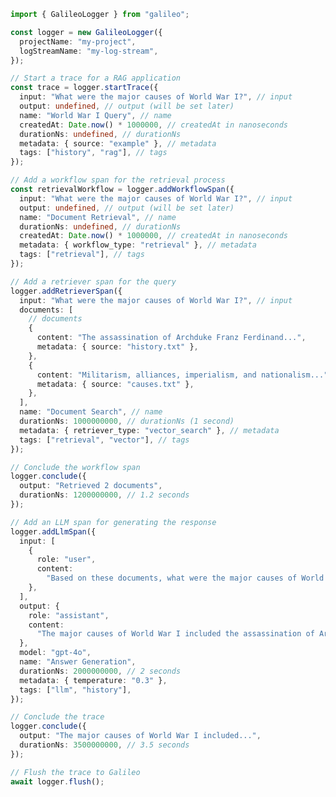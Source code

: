 ```typescript TypeScript
import { GalileoLogger } from "galileo";

const logger = new GalileoLogger({
  projectName: "my-project",
  logStreamName: "my-log-stream",
});

// Start a trace for a RAG application
const trace = logger.startTrace({
  input: "What were the major causes of World War I?", // input
  output: undefined, // output (will be set later)
  name: "World War I Query", // name
  createdAt: Date.now() * 1000000, // createdAt in nanoseconds
  durationNs: undefined, // durationNs
  metadata: { source: "example" }, // metadata
  tags: ["history", "rag"], // tags
});

// Add a workflow span for the retrieval process
const retrievalWorkflow = logger.addWorkflowSpan({
  input: "What were the major causes of World War I?", // input
  output: undefined, // output (will be set later)
  name: "Document Retrieval", // name
  durationNs: undefined, // durationNs
  createdAt: Date.now() * 1000000, // createdAt in nanoseconds
  metadata: { workflow_type: "retrieval" }, // metadata
  tags: ["retrieval"], // tags
});

// Add a retriever span for the query
logger.addRetrieverSpan({
  input: "What were the major causes of World War I?", // input
  documents: [
    // documents
    {
      content: "The assassination of Archduke Franz Ferdinand...",
      metadata: { source: "history.txt" },
    },
    {
      content: "Militarism, alliances, imperialism, and nationalism...",
      metadata: { source: "causes.txt" },
    },
  ],
  name: "Document Search", // name
  durationNs: 1000000000, // durationNs (1 second)
  metadata: { retriever_type: "vector_search" }, // metadata
  tags: ["retrieval", "vector"], // tags
});

// Conclude the workflow span
logger.conclude({
  output: "Retrieved 2 documents",
  durationNs: 1200000000, // 1.2 seconds
});

// Add an LLM span for generating the response
logger.addLlmSpan({
  input: [
    {
      role: "user",
      content:
        "Based on these documents, what were the major causes of World War I? Documents: [...]",
    },
  ],
  output: {
    role: "assistant",
    content:
      "The major causes of World War I included the assassination of Archduke Franz Ferdinand, militarism, alliances, imperialism, and nationalism...",
  },
  model: "gpt-4o",
  name: "Answer Generation",
  durationNs: 2000000000, // 2 seconds
  metadata: { temperature: "0.3" },
  tags: ["llm", "history"],
});

// Conclude the trace
logger.conclude({
  output: "The major causes of World War I included...",
  durationNs: 3500000000, // 3.5 seconds
});

// Flush the trace to Galileo
await logger.flush();
```
